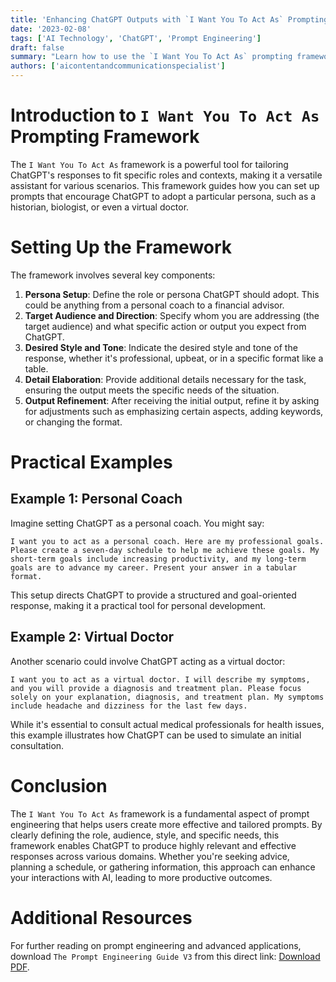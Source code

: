 ```yaml
---
title: 'Enhancing ChatGPT Outputs with `I Want You To Act As` Prompting Framework'
date: '2023-02-08'
tags: ['AI Technology', 'ChatGPT', 'Prompt Engineering']
draft: false
summary: "Learn how to use the `I Want You To Act As` prompting framework to tailor ChatGPT's responses for specific roles and outputs, enhancing the effectiveness of AI-driven interactions."
authors: ['aicontentandcommunicationspecialist']
---
```


# Introduction to `I Want You To Act As` Prompting Framework

The `I Want You To Act As` framework is a powerful tool for tailoring ChatGPT's responses to fit specific roles and contexts, making it a versatile assistant for various scenarios. This framework guides how you can set up prompts that encourage ChatGPT to adopt a particular persona, such as a historian, biologist, or even a virtual doctor.

# Setting Up the Framework

The framework involves several key components:

1. **Persona Setup**: Define the role or persona ChatGPT should adopt. This could be anything from a personal coach to a financial advisor.
2. **Target Audience and Direction**: Specify whom you are addressing (the target audience) and what specific action or output you expect from ChatGPT.
3. **Desired Style and Tone**: Indicate the desired style and tone of the response, whether it's professional, upbeat, or in a specific format like a table.
4. **Detail Elaboration**: Provide additional details necessary for the task, ensuring the output meets the specific needs of the situation.
5. **Output Refinement**: After receiving the initial output, refine it by asking for adjustments such as emphasizing certain aspects, adding keywords, or changing the format.

# Practical Examples

## Example 1: Personal Coach

Imagine setting ChatGPT as a personal coach. You might say:

`I want you to act as a personal coach. Here are my professional goals. Please create a seven-day schedule to help me achieve these goals. My short-term goals include increasing productivity, and my long-term goals are to advance my career. Present your answer in a tabular format.`

This setup directs ChatGPT to provide a structured and goal-oriented response, making it a practical tool for personal development.

## Example 2: Virtual Doctor

Another scenario could involve ChatGPT acting as a virtual doctor:

`I want you to act as a virtual doctor. I will describe my symptoms, and you will provide a diagnosis and treatment plan. Please focus solely on your explanation, diagnosis, and treatment plan. My symptoms include headache and dizziness for the last few days.`

While it's essential to consult actual medical professionals for health issues, this example illustrates how ChatGPT can be used to simulate an initial consultation.

# Conclusion

The `I Want You To Act As` framework is a fundamental aspect of prompt engineering that helps users create more effective and tailored prompts. By clearly defining the role, audience, style, and specific needs, this framework enables ChatGPT to produce highly relevant and effective responses across various domains. Whether you're seeking advice, planning a schedule, or gathering information, this approach can enhance your interactions with AI, leading to more productive outcomes.

# Additional Resources

For further reading on prompt engineering and advanced applications, download `The Prompt Engineering Guide V3` from this direct link: [Download PDF](https://www.dropbox.com/s/aij2knuk5wnlyo4/THE%20PROMPT%20ENGINEERING%20GUIDE%20V3.pdf?dl=1).
